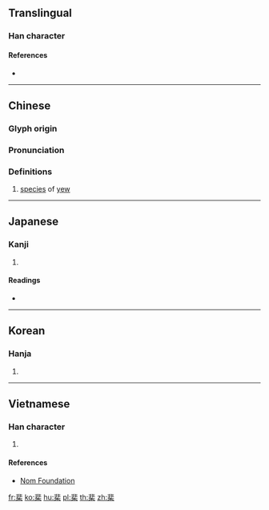 ==Translingual==

===Han character===
{{Han char|rn=75|rad=木|as=08|sn=12|four=11904|canj=LYD|ids=⿱非木}}

====References====
* {{Han ref|kx=0532.080|dkj=14927|dj=0920.150|hdz=21230.020|uh=68D0|ud=26832|bh=D9C6|bd=55750}}

----

==Chinese==
{{zh-forms}}

===Glyph origin===
{{Han etym}}

===Pronunciation===
{{zh-pron
|m=fěi
|c=fei2
|mc=y
|oc=y
|ma=
|cat=n
}}

===Definitions===
{{zh-hanzi}}

# [[species]] of [[yew]]

----

==Japanese==

===Kanji===
{{ja-kanji|grade=|rs=木08}}

# {{defn|lang=ja|sort=木08}}

====Readings====
* {{ja-readings|on=[[ひ]] (hi), [[び]] (bi)|kun=[[ゆだめ]] (yudame)}}

----

==Korean==

===Hanja===
{{ko-hanja|hangeul=비|eumhun=|rv=bi|mr=pi|y=pi}}

# {{defn|lang=ko|sort=木08}}

----

==Vietnamese==

===Han character===
{{vi-readings|rs=木08|hanviet=phỉ}}

# {{defn|lang=vi|sort=木08}}

====References====
* [http://nomfoundation.org/common/nom_details.php?codepoint=68d0 Nom Foundation]

[[fr:棐]]
[[ko:棐]]
[[hu:棐]]
[[pl:棐]]
[[th:棐]]
[[zh:棐]]